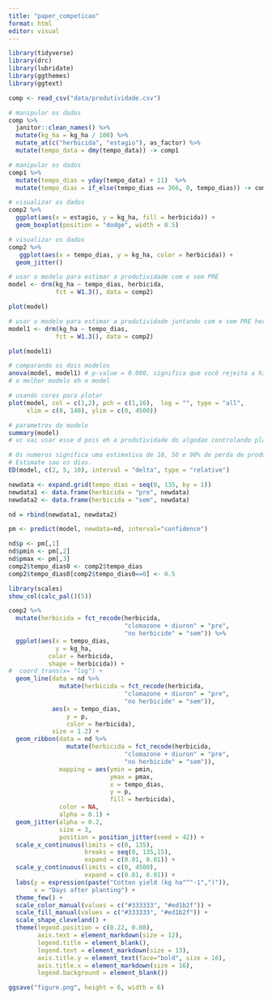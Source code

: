 ```yaml
---
title: "paper_competicao"
format: html
editor: visual
---
```


```r
library(tidyverse)
library(drc)
library(lubridate)
library(ggthemes)
library(ggtext)
```


```r
comp <- read_csv("data/produtividade.csv")
```

```r
# manipular os dados
comp %>% 
  janitor::clean_names() %>% 
  mutate(kg_ha = kg_ha / 100) %>% 
  mutate_at(c("herbicida", "estagio"), as_factor) %>%
  mutate(tempo_data = dmy(tempo_data)) -> comp1
```

```r
# manipular os dados
comp1 %>% 
  mutate(tempo_dias = yday(tempo_data) + 11)  %>% 
  mutate(tempo_dias = if_else(tempo_dias == 366, 0, tempo_dias)) -> comp2
```



```r
# visualizar os dados
comp2 %>% 
  ggplot(aes(x = estagio, y = kg_ha, fill = herbicida)) +
  geom_boxplot(position = "dodge", width = 0.5)
```


```r
# visualizar os dados
comp2 %>% 
   ggplot(aes(x = tempo_dias, y = kg_ha, color = herbicida)) +
  geom_jitter()
```


```r
# usar o modelo para estimar a produtividade com e sem PRE
model <- drm(kg_ha ~ tempo_dias, herbicida, 
             fct = W1.3(), data = comp2)

plot(model)
```


```r
# usar o modelo para estimar a produtividade juntando com e sem PRE herbicida
model1 <- drm(kg_ha ~ tempo_dias, 
             fct = W1.3(), data = comp2)

plot(model1)
```


```r
# comparando os dois modelos
anova(model, model1) # p-value = 0.000, significa que você rejeita a hipotese nula (os 2 modelos nao sao iguais). Nesse caso vc tem que usar o modelo que tem PRE e sem PRE separado
# o melhor modelo eh o model
```


```r
# usando cores para plotar
plot(model, col = c(1,2), pch = c(1,16),  log = "", type = "all", 
     xlim = c(0, 140), ylim = c(0, 4500))
```

```r
# parametros do modelo
summary(model)
# vc vai usar esse d pois eh a produtividade do algodao controlando plantas daninhas desde o plantio
```


```r
# Os numeros significa uma estimativa de 10, 50 e 90% de perda de produtividade de cada (pre e sem)
# Estimate sao os dias.
ED(model, c(2, 5, 10), interval = "delta", type = "relative") 
```


```r
newdata <- expand.grid(tempo_dias = seq(0, 135, by = 1))
newdata1 <- data.frame(herbicida = "pre", newdata)
newdata2 <- data.frame(herbicida = "sem", newdata)

nd = rbind(newdata1, newdata2)

pm <- predict(model, newdata=nd, interval="confidence")

nd$p <- pm[,1] 
nd$pmin <- pm[,2] 
nd$pmax <- pm[,3] 
comp2$tempo_dias0 <- comp2$tempo_dias
comp2$tempo_dias0[comp2$tempo_dias0==0] <- 0.5
```

```r
library(scales)
show_col(calc_pal()(5))
```




```r
comp2 %>% 
  mutate(herbicida = fct_recode(herbicida, 
                                "clomazone + diuron" = "pre",
                                "no herbicide" = "sem")) %>% 
  ggplot(aes(x = tempo_dias, 
             y = kg_ha, 
           color = herbicida, 
           shape = herbicida)) + 
#  coord_trans(x= "log") +
  geom_line(data = nd %>% 
              mutate(herbicida = fct_recode(herbicida, 
                                "clomazone + diuron" = "pre",
                                "no herbicide" = "sem")), 
            aes(x = tempo_dias, 
                y = p, 
                color = herbicida), 
            size = 1.2) +
  geom_ribbon(data = nd %>% 
                mutate(herbicida = fct_recode(herbicida, 
                                "clomazone + diuron" = "pre",
                                "no herbicide" = "sem")), 
              mapping = aes(ymin = pmin, 
                            ymax = pmax,
                            x = tempo_dias, 
                            y = p, 
                            fill = herbicida), 
              color = NA, 
              alpha = 0.1) +
  geom_jitter(alpha = 0.2, 
              size = 3,
              position = position_jitter(seed = 42)) +
  scale_x_continuous(limits = c(0, 135), 
                     breaks = seq(0, 135,15), 
                     expand = c(0.01, 0.01)) +
  scale_y_continuous(limits = c(0, 4500), 
                     expand = c(0.01, 0.01)) +
  labs(y = expression(paste("Cotton yield (kg ha"^"-1",")")), 
       x = "Days after planting") +
  theme_few() +
  scale_color_manual(values = c("#333333", "#ed1b2f")) +
  scale_fill_manual(values = c("#333333", "#ed1b2f")) +
  scale_shape_cleveland() +
  theme(legend.position = c(0.22, 0.08),
        axis.text = element_markdown(size = 12),
        legend.title = element_blank(),
        legend.text = element_markdown(size = 13),
        axis.title.y = element_text(face="bold", size = 16),
        axis.title.x = element_markdown(size = 16),
        legend.background = element_blank()) 
```


```r
ggsave("figure.png", height = 6, width = 6)
```



